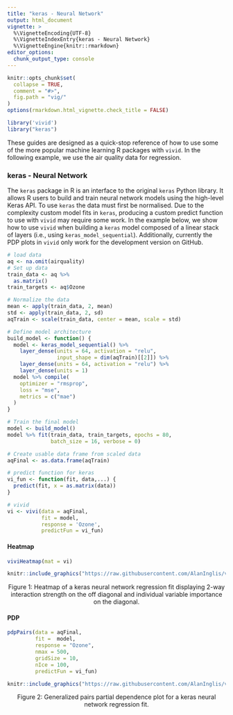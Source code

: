 ```yaml
---
title: "keras - Neural Network"
output: html_document
vignette: >
  %\VignetteEncoding{UTF-8}
  %\VignetteIndexEntry{keras - Neural Network}
  %\VignetteEngine{knitr::rmarkdown}
editor_options:
  chunk_output_type: console
---
```



```r
knitr::opts_chunk$set(
  collapse = TRUE,
  comment = "#>",
  fig.path = "vig/"
)
options(rmarkdown.html_vignette.check_title = FALSE)
```

<!-- avoid border around images -->
<style>
img {
  border: 0;
  }
</style>

```r
library('vivid')
library("keras")
```

These guides are designed as a quick-stop reference of how to use some of the more popular machine learning R packages with `vivid`. In the following example, we use the air quality data for regression.


### keras - Neural Network
The `keras` package in R is an interface to the original `keras` Python library. It allows R users to build and train neural network models using the high-level Keras API. To use `keras` the data must first be normalised. Due to the complexity custom model fits in `keras`, producing a custom predict function to use with `vivid` may require some work. In the example below, we show how to use `vivid` when building a `keras` model composed of a linear stack of layers (i.e., using ` keras_model_sequential`). Additionally, currently the PDP plots in `vivid` only work for the development version on GitHub.



```r
# load data
aq <- na.omit(airquality)
# Set up data
train_data <- aq %>%
  as.matrix()
train_targets <- aq$Ozone

# Normalize the data
mean <- apply(train_data, 2, mean)                                  
std <- apply(train_data, 2, sd)
aqTrain <- scale(train_data, center = mean, scale = std)  

# Define model architecture
build_model <- function() {                                
  model <- keras_model_sequential() %>%
    layer_dense(units = 64, activation = "relu",
                input_shape = dim(aqTrain)[[2]]) %>%
    layer_dense(units = 64, activation = "relu") %>%
    layer_dense(units = 1)
  model %>% compile(
    optimizer = "rmsprop",
    loss = "mse",
    metrics = c("mae")
  )
}

# Train the final model
model <- build_model()
model %>% fit(train_data, train_targets, epochs = 80, 
              batch_size = 16, verbose = 0)

# Create usable data frame from scaled data
aqFinal <- as.data.frame(aqTrain)

# predict function for keras
vi_fun <- function(fit, data,...) {
  predict(fit, x = as.matrix(data))
}

# vivid
vi <- vivi(data = aqFinal, 
           fit = model,
           response = 'Ozone',
           predictFun = vi_fun)

```


#### Heatmap
```r
viviHeatmap(mat = vi)
```


```r
knitr::include_graphics("https://raw.githubusercontent.com/AlanInglis/vivid/master/vignettes/vig/ke_r_heat-1.png")
```
<center>
<caption><span id="fig1:fig1">Figure 1: </span>Heatmap of a keras neural network regression fit displaying 2-way interaction strength on the off diagonal and individual variable importance on the diagonal.</caption>
  </center>

#### PDP
```r
pdpPairs(data = aqFinal, 
         fit =  model, 
         response = "Ozone", 
         nmax = 500, 
         gridSize = 10,         
         nIce = 100,
         predictFun = vi_fun)
```

```r
knitr::include_graphics("https://raw.githubusercontent.com/AlanInglis/vivid/master/vignettes/vig/bm_r_pdp-1.png")
```
<center>
<caption><span id="fig2:fig2">Figure 2: </span>Generalized pairs partial dependence plot for a keras neural network regression fit.</caption>
</center>



